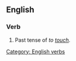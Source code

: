 ==English==

===Verb===
'''{{PAGENAME}}'''
# Past tense of ''to [[touch]].''

[[Category: English verbs]]